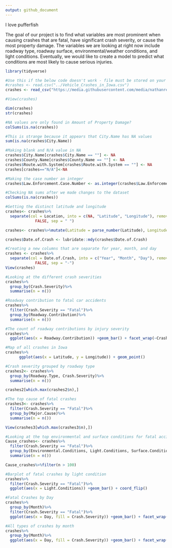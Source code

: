 ```yaml
---
output: github_document
---
```


I love pufferfish

The goal of our project is to find what variables are most prominent when causing crashes that are fatal, have significant crash severity, or cause the most property damage. The variables we are looking at right now include roadway type, roadway surface, environmental/weather conditions, and light conditions. Eventually, we would like to create a model to predict what conditions are most likely to cause serious injuries.

```r
library(tidyverse)

#Use this if the below code doesn't work - file must be stored on your device.
#crashes <- read.csv("../Vehicle_Crashes_in_Iowa.csv")
crashes <- read_csv("https://media.githubusercontent.com/media/nathanrethwisch/Team-Pufferfish/main/Vehicle_Crashes_in_Iowa.csv")

#View(crashes)
```

```r

dim(crashes)
str(crashes)

#NA values are only found in Amount of Property Damage?
colSums(is.na(crashes))

#This is strange because it appears that City.Name has NA values
sum(is.na(crashes$City.Name))

#Making blank and N/A value in NA
crashes$City.Name[crashes$City.Name == ""] <- NA
crashes$County.Name[crashes$County.Name == ""] <- NA
crashes$Route.with.System[crashes$Route.with.System == ""] <- NA
crashes[crashes=="N/A"]<-NA

#Making the case number an integer
crashes$Law.Enforcement.Case.Number <- as.integer(crashes$Law.Enforcement.Case.Number)

#Checking NA sums after we made changes to the dataset
colSums(is.na(crashes))
```

```r
#Getting the distinct latitude and longitude
crashes<- crashes%>%
  separate(col = Location, into = c(NA, "Latitude", "Longitude"), remove =
             FALSE, sep = " ")

crashes<- crashes%>%mutate(Latitude = parse_number(Latitude), Longitude = parse_number(Longitude))
```

```r
crashes$Date.of.Crash <- lubridate::mdy(crashes$Date.of.Crash)

#Creating a new columns that are separate for year, month, and day
crashes <- crashes%>%
  separate(col = Date.of.Crash, into = c("Year", "Month", "Day"), remove =
             FALSE, sep = "-")
View(crashes)
```

```r
#Looking at the different crash severities
crashes%>%
  group_by(Crash.Severity)%>%
  summarise(n = n())
```

```r
#Roadway contribution to fatal car accidents
crashes%>%
  filter(Crash.Severity == "Fatal")%>%
  group_by(Roadway.Contribution)%>%
  summarise(n = n())
```

```r
#The count of roadway contributions by injury severity
crashes%>%
  ggplot(aes(x = Roadway.Contribution)) +geom_bar() + facet_wrap(~Crash.Severity)+coord_flip()
```

```r
#Map of all crashes in Iowa
crashes%>%
      ggplot(aes(x = Latitude, y = Longitude)) + geom_point()
```

```r
#Crash severity grouped by roadway type
crashes2<- crashes%>%
  group_by(Roadway.Type, Crash.Severity)%>%
  summarise(n = n())

crashes2[which.max(crashes2$n),]

```

```r
#The top cause of fatal crashes
crashes3<- crashes%>%
  filter(Crash.Severity == "Fatal")%>%
  group_by(Major.Cause)%>%
  summarise(n = n())

View(crashes3[which.max(crashes3$n),])
```

```r
#Looking at the top environmental and surface conditions for fatal accidents
Cause_crashes<- crashes%>%
  filter(Crash.Severity == "Fatal")%>%
  group_by(Environmental.Conditions, Light.Conditions, Surface.Conditions, Weather.Conditions)%>%
  summarise(n = n())

Cause_crashes%>%filter(n > 100)
```

```r
#Barplot of fatal crashes by light condition
crashes%>%
  filter(Crash.Severity == "Fatal")%>%
  ggplot(aes(x = Light.Conditions)) +geom_bar() + coord_flip()
```

```r
#Fatal Crashes by Day
crashes%>%
  group_by(Month)%>%
  filter(Crash.Severity == "Fatal")%>%
  ggplot(aes(x = Day, fill = Crash.Severity)) +geom_bar() + facet_wrap(~Month) + coord_flip()
```

```r
#All types of crashes by month
crashes%>%
  group_by(Month)%>%
  ggplot(aes(x = Day, fill = Crash.Severity)) +geom_bar() + facet_wrap(~Month)
```
